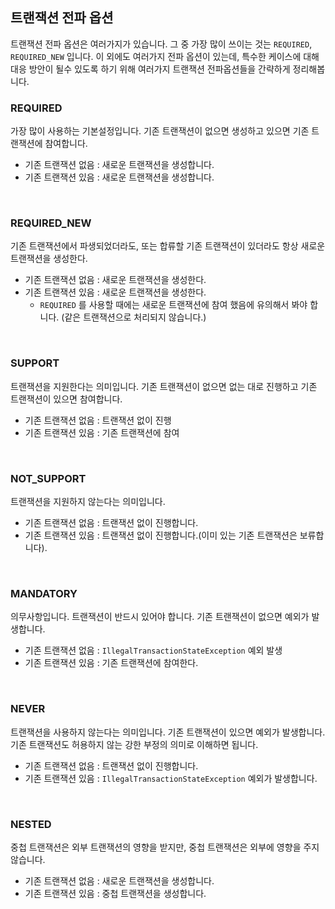 ## 트랜잭션 전파 옵션

트랜잭션 전파 옵션은 여러가지가 있습니다. 그 중 가장 많이 쓰이는 것는 `REQUIRED`, `REQUIRED_NEW` 입니다. 이 외에도 여러가지 전파 옵션이 있는데, 특수한 케이스에 대해 대응 방안이 될수 있도록 하기 위해 여러가지 트랜잭션 전파옵션들을 간략하게 정리해봅니다.<br/>



### REQUIRED

가장 많이 사용하는 기본설정입니다. 기존 트랜잭션이 없으면 생성하고 있으면 기존 트랜잭션에 참여합니다.<br/>

- 기존 트랜잭션 없음 : 새로운 트랜잭션을 생성합니다.
- 기존 트랜잭션 있음 : 새로운 트랜잭션을 생성합니다.

<br/>



### REQUIRED_NEW

기존 트랜잭션에서 파생되었더라도, 또는 합류할 기존 트랜잭션이 있더라도 항상 새로운 트랜잭션을 생성한다.

- 기존 트랜잭션 없음 : 새로운 트랜잭션을 생성한다.
- 기존 트랜잭션 있음 : 새로운 트랜잭션을 생성한다.
  - `REQUIRED` 를 사용할 때에는 새로운 트랜잭션에 참여 했음에 유의해서 봐야 합니다. (같은 트랜잭션으로 처리되지 않습니다.)

<br/>



### SUPPORT

트랜잭션을 지원한다는 의미입니다. 기존 트랜잭션이 없으면 없는 대로 진행하고 기존 트랜잭션이 있으면 참여합니다.

- 기존 트랜잭션 없음 : 트랜잭션 없이 진행
- 기존 트랜잭션 있음 : 기존 트랜잭션에 참여

<br/>



### NOT_SUPPORT

트랜잭션을 지원하지 않는다는 의미입니다.

- 기존 트랜잭션 없음 : 트랜잭션 없이 진행합니다.
- 기존 트랜잭션 있음 : 트랜잭션 없이 진행합니다.(이미 있는 기존 트랜잭션은 보류합니다).

<br/>



### MANDATORY

의무사항입니다. 트랜잭션이 반드시 있어야 합니다. 기존 트랜잭션이 없으면 예외가 발생합니다.

- 기존 트랜잭션 없음 : `IllegalTransactionStateException` 예외 발생
- 기존 트랜잭션 있음 : 기존 트랜잭션에 참여한다.

<br/>



### NEVER

트랜잭션을 사용하지 않는다는 의미입니다. 기존 트랜잭션이 있으면 예외가 발생합니다. 기존 트랜잭션도 허용하지 않는 강한 부정의 의미로 이해하면 됩니다.

- 기존 트랜잭션 없음 : 트랜잭션 없이 진행합니다.
- 기존 트랜잭션 있음 : `IllegalTransactionStateException` 예외가 발생합니다.

<br/>



### NESTED

중첩 트랜잭션은 외부 트랜잭션의 영향을 받지만, 중첩 트랜잭션은 외부에 영향을 주지 않습니다.

- 기존 트랜잭션 없음 : 새로운 트랜잭션을 생성합니다.
- 기존 트랜잭션 있음 : 중첩 트랜잭션을 생성합니다.

<br/>



